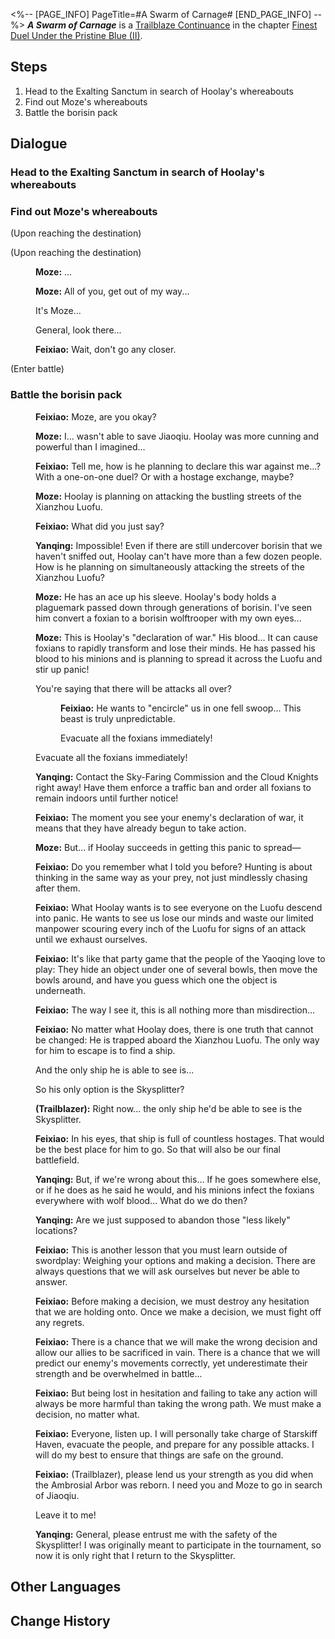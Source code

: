 <%-- [PAGE_INFO]
PageTitle=#A Swarm of Carnage#
[END_PAGE_INFO] --%>
{{Stub|Dialogue.}}
{{Mission Infobox
|id            = 2022206
|title         = 
|image         = Mission A Swarm of Carnage.png{{subst:void|<!--$UPLOAD:<<SpriteOutput/Chronicle/2022206.png>-<Mission A Swarm of Carnage.png>-<Fate's Atlas Images>>-->}}
|type          = Trailblaze Continuance
|event_name    = 
|chapter       = Finest Duel Under the Pristine Blue (II)
|requirements  = [[Trailblaze Continuance]] ''[[Novice in Zenithal Duel]]'' completed
|summary       = As Hoolay boldly declares war, the Borisin Wolftroopers hidden in the streets begin their plundering rampage. How will the lupine hunters face the cunning onslaught of these vicious beasts?
|characters    = Feixiao; Moze; Trailblazer; Yanqing
|startLocation = [[The Xianzhou Luofu]] - [[Exalting Sanctum]]
|world         = The Xianzhou Luofu
|area          = Exalting Sanctum
|prev          = Novice in Zenithal Duel
|next          = Sweep by Merlin's Claw
|rewards       = Trailblaze EXP*200; Stellar Jade*30; Traveler's Guide*2; Refined Aether*2; Credit*20,000
}}
'''''A Swarm of Carnage''''' is a [[Trailblaze Continuance]] in the chapter [[Finest Duel Under the Pristine Blue (II)]].

==Steps==
# Head to the Exalting Sanctum in search of Hoolay's whereabouts
# Find out Moze's whereabouts
# Battle the borisin pack

<!--
==Gameplay Notes==

--><!--
==Trial Character==

-->
==Dialogue==
{{Stub Dialogue}}
===Head to the Exalting Sanctum in search of Hoolay's whereabouts{{subst:void|<!--202220601-->}}===
{{Mission Description|type=continuance|location=Exalting Sanctum|With the bait set, the Merlin's Claw's true hunt begins. Having locked onto Hoolay's whereabouts, the Cloud Knights depart for the Exalting Sanctum. However, Hoolay's promised assault is also set to begin.}}
{{Dialogue Start}}
:{{tx}}
{{Dialogue End}}

===Find out Moze's whereabouts{{subst:void|<!--202220602-->}}===
{{Dialogue Start}}
;(Upon reaching the destination)

;(Upon reaching the destination)
:{{A|VO chapter2 13 moze 101.ogg}} '''Moze:''' ...
:{{A|VO chapter2 13 moze 102.ogg}} '''Moze:''' All of you, get out of my way...
:{{DIcon|Arrow}} It's Moze...
:{{DIcon|Arrow}} General, look there...
:{{A|VO chapter2 13 feixiao 106.ogg}} '''Feixiao:''' Wait, don't go any closer.
:{{tx}}
;(Enter battle)
::{{tx|Enemy list missing}}
{{Dialogue End}}

===Battle the borisin pack{{subst:void|<!--202220603-->}}===
{{Dialogue Start}}
:{{A|VO chapter2 13 feixiao 109.ogg}} '''Feixiao:''' Moze, are you okay?
:{{A|VO chapter2 13 moze 104.ogg}} '''Moze:''' I... wasn't able to save Jiaoqiu. Hoolay was more cunning and powerful than I imagined...
:{{A|VO chapter2 13 feixiao 110.ogg}} '''Feixiao:''' Tell me, how is he planning to declare this war against me...? With a one-on-one duel? Or with a hostage exchange, maybe?
:{{A|VO chapter2 13 moze 105.ogg}} '''Moze:''' Hoolay is planning on attacking the bustling streets of the Xianzhou Luofu.
:{{A|VO chapter2 13 feixiao 111.ogg}} '''Feixiao:''' What did you just say?
:{{A|VO chapter2 13 yanqing 103.ogg}} '''Yanqing:''' Impossible! Even if there are still undercover borisin that we haven't sniffed out, Hoolay can't have more than a few dozen people. How is he planning on simultaneously attacking the streets of the Xianzhou Luofu?
:{{A|VO chapter2 13 moze 106.ogg}} '''Moze:''' He has an ace up his sleeve. Hoolay's body holds a plaguemark passed down through generations of borisin. I've seen him convert a foxian to a borisin wolftrooper with my own eyes...
:{{A|VO chapter2 13 moze 107.ogg}} '''Moze:''' This is Hoolay's "declaration of war." His blood... It can cause foxians to rapidly transform and lose their minds. He has passed his blood to his minions and is planning to spread it across the Luofu and stir up panic!
:{{DIcon|Arrow}} You're saying that there will be attacks all over?
::{{A|VO chapter2 13 feixiao 112.ogg}} '''Feixiao:''' He wants to "encircle" us in one fell swoop... This beast is truly unpredictable.
::Evacuate all the foxians immediately!
:{{DIcon|Arrow}} Evacuate all the foxians immediately!
:{{A|VO chapter2 13 yanqing 104.ogg}} '''Yanqing:''' Contact the Sky-Faring Commission and the Cloud Knights right away! Have them enforce a traffic ban and order all foxians to remain indoors until further notice!
:{{A|VO chapter2 13 feixiao 113.ogg}} '''Feixiao:''' The moment you see your enemy's declaration of war, it means that they have already begun to take action.
:{{A|VO chapter2 13 moze 108.ogg}} '''Moze:''' But... if Hoolay succeeds in getting this panic to spread&mdash;
:{{A|VO chapter2 13 feixiao 114.ogg}} '''Feixiao:''' Do you remember what I told you before? Hunting is about thinking in the same way as your prey, not just mindlessly chasing after them.
:{{A|VO chapter2 13 feixiao 115.ogg}} '''Feixiao:''' What Hoolay wants is to see everyone on the Luofu descend into panic. He wants to see us lose our minds and waste our limited manpower scouring every inch of the Luofu for signs of an attack until we exhaust ourselves.
:{{A|VO chapter2 13 feixiao 116.ogg}} '''Feixiao:''' It's like that party game that the people of the Yaoqing love to play: They hide an object under one of several bowls, then move the bowls around, and have you guess which one the object is underneath.
:{{A|VO chapter2 13 feixiao 117.ogg}} '''Feixiao:''' The way I see it, this is all nothing more than misdirection...
:{{A|VO chapter2 13 feixiao 118.ogg}} '''Feixiao:''' No matter what Hoolay does, there is one truth that cannot be changed: He is trapped aboard the Xianzhou Luofu. The only way for him to escape is to find a ship.
:{{DIcon|Arrow}} And the only ship he is able to see is...
:{{DIcon|Arrow}} So his only option is the Skysplitter?
:{{A|VO chapter2 13 player 101 m.ogg}} {{A|VO chapter2 13 player 101 f.ogg}} '''(Trailblazer):''' Right now... the only ship he'd be able to see is the Skysplitter.
:{{A|VO chapter2 13 feixiao 119.ogg}} '''Feixiao:''' In his eyes, that ship is full of countless hostages. That would be the best place for him to go. So that will also be our final battlefield.
:{{A|VO chapter2 13 yanqing 105.ogg}} '''Yanqing:''' But, if we're wrong about this... If he goes somewhere else, or if he does as he said he would, and his minions infect the foxians everywhere with wolf blood... What do we do then?
:{{A|VO chapter2 13 yanqing 106.ogg}} '''Yanqing:''' Are we just supposed to abandon those "less likely" locations?
:{{A|VO chapter2 13 feixiao 120.ogg}} '''Feixiao:''' This is another lesson that you must learn outside of swordplay: Weighing your options and making a decision. There are always questions that we will ask ourselves but never be able to answer.
:{{A|VO chapter2 13 feixiao 121.ogg}} '''Feixiao:''' Before making a decision, we must destroy any hesitation that we are holding onto. Once we make a decision, we must fight off any regrets.
:{{A|VO chapter2 13 feixiao 122.ogg}} '''Feixiao:''' There is a chance that we will make the wrong decision and allow our allies to be sacrificed in vain. There is a chance that we will predict our enemy's movements correctly, yet underestimate their strength and be overwhelmed in battle...
:{{A|VO chapter2 13 feixiao 123.ogg}} '''Feixiao:''' But being lost in hesitation and failing to take any action will always be more harmful than taking the wrong path. We must make a decision, no matter what.
:{{A|VO chapter2 13 feixiao 124.ogg}} '''Feixiao:''' Everyone, listen up. I will personally take charge of Starskiff Haven, evacuate the people, and prepare for any possible attacks. I will do my best to ensure that things are safe on the ground.
:{{A|VO chapter2 13 feixiao 125 m.ogg}} {{A|VO chapter2 13 feixiao 125 f.ogg}} '''Feixiao:''' (Trailblazer), please lend us your strength as you did when the Ambrosial Arbor was reborn. I need you and Moze to go in search of Jiaoqiu.
:{{DIcon|Arrow}} Leave it to me!
:{{A|VO chapter2 13 yanqing 107.ogg}} '''Yanqing:''' General, please entrust me with the safety of the Skysplitter! I was originally meant to participate in the tournament, so now it is only right that I return to the Skysplitter.
:{{tx}}
{{Dialogue End}}

==Other Languages==
{{Other Languages
|en   = A Swarm of Carnage
|zhs  = 敛魂血轮，率兽食人
|zht  = 斂魂血輪，率獸食人
|ja   = 鎮魂の血輪、人喰らう獣
|ko   = 핏빛의 격전, 늑대 무리와의 전면전
|es   = Manada de la devastación
|fr   = Déluge de carnage
|ru   = На смертный бой, на съедение волкам
|th   = สมรภูมินองโลหิต
|vi   = Thảm Sát Đẫm Máu, Dẫn Thú Săn Người
|de   = Ein Schwarm von Gemetzel
|id   = Pembantaian Berdarah
|pt   = Um Enxame de Carnificina
}}

==Change History==
{{Change History|2.5}}
